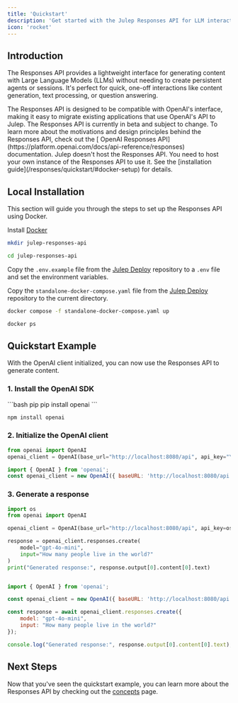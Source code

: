 ```yaml
---
title: 'Quickstart'
description: 'Get started with the Julep Responses API for LLM interactions'
icon: 'rocket'
---
```


## Introduction

The Responses API provides a lightweight interface for generating content with Large Language Models (LLMs) without needing to create persistent agents or sessions. 
It's perfect for quick, one-off interactions like content generation, text processing, or question answering.

<Tip>
The Responses API is designed to be compatible with OpenAI's interface, making it easy to migrate existing applications that use OpenAI's API to Julep.
</Tip>
<Note>
The Responses API is currently in beta and subject to change. To learn more about the motivations and design principles behind the Responses API, check out the [ OpenAI Responses API](https://platform.openai.com/docs/api-reference/responses) documentation.
</Note>
<Warning>
Julep doesn't host the Responses API. You need to host your own instance of the Responses API to use it. See the [installation guide](/responses/quickstart/#docker-setup) for details.
</Warning>

## Local Installation

This section will guide you through the steps to set up the Responses API using Docker.

<Steps>

<Step title="Prerequisites">

Install [Docker](https://docs.docker.com/get-docker/)

</Step>

<Step title="Create a directory for the project">

```bash
mkdir julep-responses-api
```

</Step>

<Step title="Navigate to the project directory">

```bash
cd julep-responses-api
```

</Step>

<Step title="Set up the environment variables">

Copy the `.env.example` file from the [Julep Deploy](https://github.com/julep-ai/julep/tree/dev/deploy) repository to a `.env` file and set the environment variables.


</Step>

<Step title="Copy the Docker Compose file">

Copy the `standalone-docker-compose.yaml` file from the [Julep Deploy](https://github.com/julep-ai/julep/tree/dev/deploy) repository to the current directory.


</Step>

<Step title="Run the Docker containers">

```bash
docker compose -f standalone-docker-compose.yaml up
```

</Step>

<Step title="Verify that the containers are running">

```bash
docker ps
```

</Step>

</Steps>

## Quickstart Example

With the OpenAI client initialized, you can now use the Responses API to generate content.

### 1. Install the OpenAI SDK

<CodeGroup>
```bash pip
pip install openai
```

```bash npm
npm install openai
```
</CodeGroup>

### 2. Initialize the OpenAI client

<CodeGroup>

```python Python
from openai import OpenAI
openai_client = OpenAI(base_url="http://localhost:8080/api", api_key="YOUR_JULEP_API_KEY")
```

```javascript Node.js
import { OpenAI } from 'openai';
const openai_client = new OpenAI({ baseURL: 'http://localhost:8080/api', apiKey: 'YOUR_JULEP_API_KEY' });
```

</CodeGroup>

### 3. Generate a response

<CodeGroup>

```python Python
import os
from openai import OpenAI

openai_client = OpenAI(base_url="http://localhost:8080/api", api_key=os.getenv("JULEP_API_KEY"))

response = openai_client.responses.create(
    model="gpt-4o-mini",
    input="How many people live in the world?"
)
print("Generated response:", response.output[0].content[0].text)
```

```javascript Node.js

import { OpenAI } from 'openai';

const openai_client = new OpenAI({ baseURL: 'http://localhost:8080/api', apiKey: "JULEP_API_KEY" });

const response = await openai_client.responses.create({
    model: "gpt-4o-mini",
    input: "How many people live in the world?"
});

console.log("Generated response:", response.output[0].content[0].text);
```

</CodeGroup>


## Next Steps

Now that you've seen the quickstart example, you can learn more about the Responses API by checking out the [concepts](/responses/concepts) page.